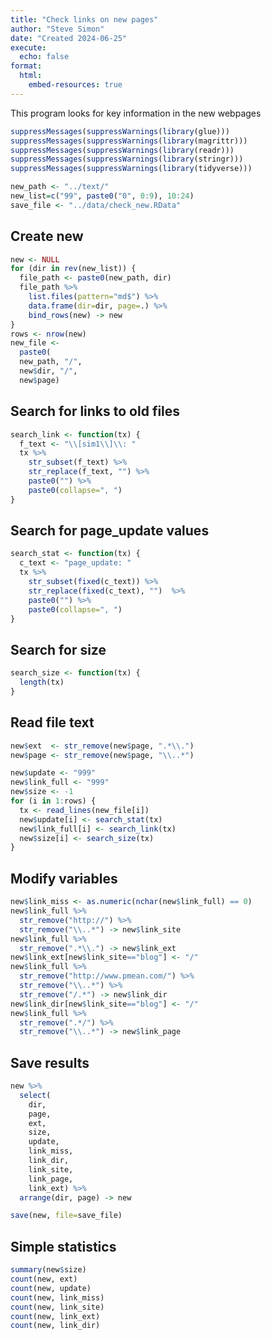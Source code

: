 ```yaml
---
title: "Check links on new pages"
author: "Steve Simon"
date: "Created 2024-06-25"
execute:
  echo: false
format:
  html:
    embed-resources: true
---
```

  
This program looks for key information in the new webpages

```r
suppressMessages(suppressWarnings(library(glue)))
suppressMessages(suppressWarnings(library(magrittr)))
suppressMessages(suppressWarnings(library(readr)))
suppressMessages(suppressWarnings(library(stringr)))
suppressMessages(suppressWarnings(library(tidyverse)))

new_path <- "../text/"
new_list=c("99", paste0("0", 0:9), 10:24)
save_file <- "../data/check_new.RData"
```

## Create new

```r
new <- NULL
for (dir in rev(new_list)) {
  file_path <- paste0(new_path, dir)
  file_path %>%
    list.files(pattern="md$") %>%
    data.frame(dir=dir, page=.) %>%
    bind_rows(new) -> new
}
rows <- nrow(new)
new_file <-
  paste0(
  new_path, "/",
  new$dir, "/",
  new$page)
```

## Search for links to old files

```r
search_link <- function(tx) {
  f_text <- "\\[sim1\\]\\: "
  tx %>%
    str_subset(f_text) %>%
    str_replace(f_text, "") %>%
    paste0("") %>%
    paste0(collapse=", ")
}
```

## Search for page_update values

```r
search_stat <- function(tx) {
  c_text <- "page_update: "
  tx %>%
    str_subset(fixed(c_text)) %>%
    str_replace(fixed(c_text), "")  %>%
    paste0("") %>%
    paste0(collapse=", ")
}
```

## Search for size

```r
search_size <- function(tx) {
  length(tx)
}
```

## Read file text

```r
new$ext  <- str_remove(new$page, ".*\\.")
new$page <- str_remove(new$page, "\\..*")

new$update <- "999"
new$link_full <- "999"
new$size <- -1
for (i in 1:rows) {
  tx <- read_lines(new_file[i])
  new$update[i] <- search_stat(tx)
  new$link_full[i] <- search_link(tx)
  new$size[i] <- search_size(tx)
}
```

## Modify variables

```r
new$link_miss <- as.numeric(nchar(new$link_full) == 0)
new$link_full %>%
  str_remove("http://") %>%
  str_remove("\\..*") -> new$link_site
new$link_full %>%
  str_remove(".*\\.") -> new$link_ext
new$link_ext[new$link_site=="blog"] <- "/"
new$link_full %>%
  str_remove("http://www.pmean.com/") %>%
  str_remove("\\..*") %>%
  str_remove("/.*") -> new$link_dir
new$link_dir[new$link_site=="blog"] <- "/"
new$link_full %>%
  str_remove(".*/") %>%
  str_remove("\\..*") -> new$link_page
```

## Save results

```r
new %>%
  select(
    dir, 
    page, 
    ext, 
    size,
    update,
    link_miss,
    link_dir,
    link_site,
    link_page,
    link_ext) %>%
  arrange(dir, page) -> new

save(new, file=save_file)
```

## Simple statistics

```r
summary(new$size)
count(new, ext)
count(new, update)
count(new, link_miss)
count(new, link_site)
count(new, link_ext)
count(new, link_dir)
```
